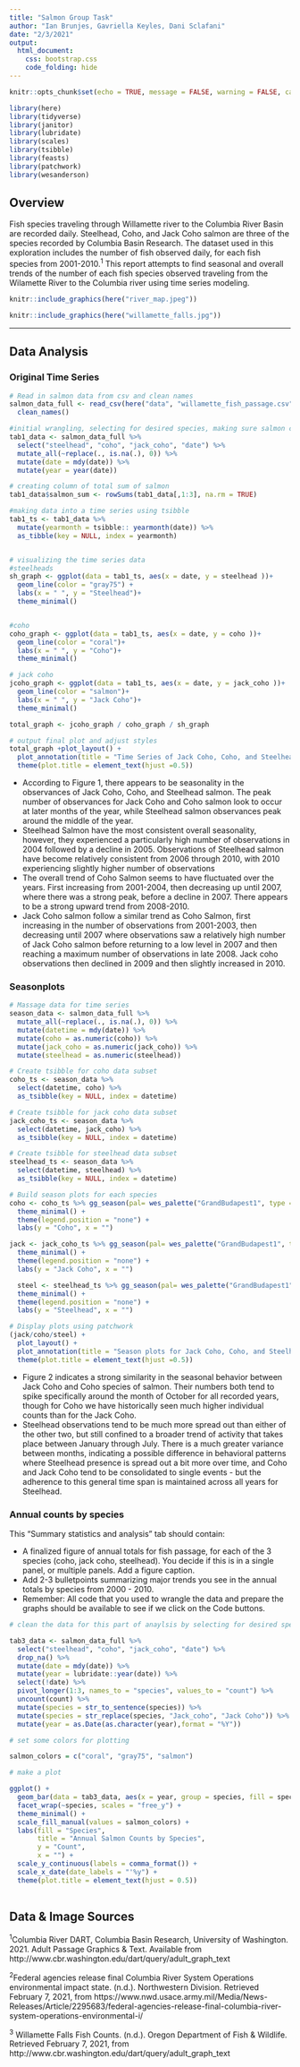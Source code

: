 ```yaml
---
title: "Salmon Group Task"
author: "Ian Brunjes, Gavriella	Keyles, Dani Sclafani"
date: "2/3/2021"
output: 
  html_document: 
    css: bootstrap.css
    code_folding: hide
---
```


```r
knitr::opts_chunk$set(echo = TRUE, message = FALSE, warning = FALSE, cache = FALSE)

library(here)
library(tidyverse)
library(janitor)
library(lubridate)
library(scales)
library(tsibble)
library(feasts)
library(patchwork)
library(wesanderson)
```

## Overview

Fish species traveling through Willamette river to the Columbia River Basin are recorded daily. Steelhead, Coho, and Jack Coho salmon are three of the species recorded by Columbia Basin Research. The dataset used in this exploration includes the number of fish observed daily, for each fish species from 2001-2010.^1^ This report attempts to find seasonal and overall trends of the number of each fish species observed traveling from the Wilamette River to the Columbia river using time series modeling.


```r
knitr::include_graphics(here("river_map.jpeg"))
```

```r
knitr::include_graphics(here("willamette_falls.jpg"))
```

---

## Data Analysis {.tabset}
### Original Time Series 

```r
# Read in salmon data from csv and clean names
salmon_data_full <- read_csv(here("data", "willamette_fish_passage.csv"))%>%
  clean_names()
```

```r

#initial wrangling, selecting for desired species, making sure salmon columns are numeric and NAs are replaced with 0. Also converting date column from a character class to a date character using lubridate package
tab1_data <- salmon_data_full %>% 
  select("steelhead", "coho", "jack_coho", "date") %>% 
  mutate_all(~replace(., is.na(.), 0)) %>% 
  mutate(date = mdy(date)) %>% 
  mutate(year = year(date))

# creating column of total sum of salmon
tab1_data$salmon_sum <- rowSums(tab1_data[,1:3], na.rm = TRUE)

#making data into a time series using tsibble
tab1_ts <- tab1_data %>% 
  mutate(yearmonth = tsibble:: yearmonth(date)) %>% 
  as_tibble(key = NULL, index = yearmonth)


# visualizing the time series data
#steelheads
sh_graph <- ggplot(data = tab1_ts, aes(x = date, y = steelhead ))+
  geom_line(color = "gray75") +
  labs(x = " ", y = "Steelhead")+
  theme_minimal()


#coho
coho_graph <- ggplot(data = tab1_ts, aes(x = date, y = coho ))+
  geom_line(color = "coral")+
  labs(x = " ", y = "Coho")+
  theme_minimal()

# jack coho
jcoho_graph <- ggplot(data = tab1_ts, aes(x = date, y = jack_coho ))+
  geom_line(color = "salmon")+
  labs(x = " ", y = "Jack Coho")+
  theme_minimal()

total_graph <- jcoho_graph / coho_graph / sh_graph

# output final plot and adjust styles
total_graph +plot_layout() + 
  plot_annotation(title = "Time Series of Jack Coho, Coho, and Steelhead Salmon") +
  theme(plot.title = element_text(hjust =0.5))
```
 - According to Figure 1, there appears to be seasonality in the observances of Jack Coho, Coho, and Steelhead salmon. The peak number of observances for Jack Coho and Coho salmon look to occur at later months of the year, while Steelhead salmon observances peak around the middle of the year.
 - Steelhead Salmon have the most consistent overall seasonality, however, they experienced a particularly high number of observations in 2004 followed by a decline in 2005. Observations of Steelhead salmon have  become relatively consistent from 2006 through 2010, with 2010 experiencing slightly higher number of observations
 - The overall trend of Coho Salmon seems to have fluctuated over the years. First increasing from 2001-2004, then decreasing up until 2007, where there was a strong peak, before a decline in 2007. There appears to be a strong upward trend from 2008-2010.
 - Jack Coho salmon follow a similar trend as Coho Salmon, first increasing in the number of observations from 2001-2003, then decreasing  until 2007 where observations saw a relatively high number of Jack Coho salmon before returning to a low level in 2007 and then reaching a maximum number of observations in late 2008. Jack coho observations then declined in 2009 and then slightly increased in 2010.
 
 
### Seasonplots {.tabset}

```r
# Massage data for time series
season_data <- salmon_data_full %>%
  mutate_all(~replace(., is.na(.), 0)) %>% 
  mutate(datetime = mdy(date)) %>%
  mutate(coho = as.numeric(coho)) %>% 
  mutate(jack_coho = as.numeric(jack_coho)) %>% 
  mutate(steelhead = as.numeric(steelhead))

# Create tsibble for coho data subset
coho_ts <- season_data %>% 
  select(datetime, coho) %>% 
  as_tsibble(key = NULL, index = datetime)

# Create tsibble for jack coho data subset
jack_coho_ts <- season_data %>% 
  select(datetime, jack_coho) %>% 
  as_tsibble(key = NULL, index = datetime)

# Create tsibble for steelhead data subset
steelhead_ts <- season_data %>% 
  select(datetime, steelhead) %>% 
  as_tsibble(key = NULL, index = datetime)

# Build season plots for each species
coho <- coho_ts %>% gg_season(pal= wes_palette("GrandBudapest1", type = "continuous", 10)) +
  theme_minimal() +
  theme(legend.position = "none") +
  labs(y = "Coho", x = "")

jack <- jack_coho_ts %>% gg_season(pal= wes_palette("GrandBudapest1", type = "continuous", 10)) +
  theme_minimal() +
  theme(legend.position = "none") +
  labs(y = "Jack Coho", x = "")

  steel <- steelhead_ts %>% gg_season(pal= wes_palette("GrandBudapest1", type = "continuous", 10)) +
  theme_minimal() +
  theme(legend.position = "none") +
  labs(y = "Steelhead", x = "")

# Display plots using patchwork
(jack/coho/steel) +
  plot_layout() +
  plot_annotation(title = "Season plots for Jack Coho, Coho, and Steelhead Salmon") +
  theme(plot.title = element_text(hjust =0.5))
```

- Figure 2 indicates a strong similarity in the seasonal behavior between Jack Coho and Coho species of salmon. Their numbers both tend to spike specifically around the month of October for all recorded years, though for Coho we have historically seen much higher individual counts than for the Jack Coho.
- Steelhead observations tend to be much more spread out than either of the other two, but still confined to a broader trend of activity that takes place between January through July. There is a much greater variance between months, indicating a possible difference in behavioral patterns where Steelhead presence is spread out a bit more over time, and Coho and Jack Coho tend to be consolidated to single events - but the adherence to this general time span is maintained across all years for Steelhead.


### Annual counts by species {.tabset}

This “Summary statistics and analysis” tab should contain: 

- A finalized figure of annual totals for fish passage, for each of the 3 species (coho, jack coho, steelhead). You decide if this is in a single panel, or multiple panels. Add a figure caption. 
- Add 2-3 bulletpoints summarizing major trends you see in the annual totals by species from 2000 - 2010.
- Remember: All code that you used to wrangle the data and prepare the graphs should be available to see if we click on the Code buttons. 

```r

# clean the data for this part of anaylsis by selecting for desired species, pivoting to long format

tab3_data <- salmon_data_full %>% 
  select("steelhead", "coho", "jack_coho", "date") %>% 
  drop_na() %>% 
  mutate(date = mdy(date)) %>% 
  mutate(year = lubridate::year(date)) %>% 
  select(!date) %>% 
  pivot_longer(1:3, names_to = "species", values_to = "count") %>% 
  uncount(count) %>% 
  mutate(species = str_to_sentence(species)) %>% 
  mutate(species = str_replace(species, "Jack_coho", "Jack Coho")) %>% 
  mutate(year = as.Date(as.character(year),format = "%Y"))

# set some colors for plotting

salmon_colors = c("coral", "gray75", "salmon")

# make a plot

ggplot() +
  geom_bar(data = tab3_data, aes(x = year, group = species, fill = species), stat="count", position = "dodge") +
  facet_wrap(~species, scales = "free_y") +
  theme_minimal() +
  scale_fill_manual(values = salmon_colors) +
  labs(fill = "Species",
       title = "Annual Salmon Counts by Species",
       y = "Count",
       x = "") +
  scale_y_continuous(labels = comma_format()) +
  scale_x_date(date_labels = "'%y") +
  theme(plot.title = element_text(hjust = 0.5))
  
```



## Data & Image Sources

^1^Columbia River DART,	Columbia Basin Research, University of Washington. 2021. Adult Passage Graphics & Text. Available from http://www.cbr.washington.edu/dart/query/adult_graph_text

^2^Federal agencies release final Columbia River System Operations environmental impact state. (n.d.). Northwestern Division. Retrieved February 7, 2021, from https://www.nwd.usace.army.mil/Media/News-Releases/Article/2295683/federal-agencies-release-final-columbia-river-system-operations-environmental-i/

^3^ Willamette Falls Fish Counts. (n.d.). Oregon Department of Fish & Wildlife. Retrieved February 7, 2021, from http://www.cbr.washington.edu/dart/query/adult_graph_text